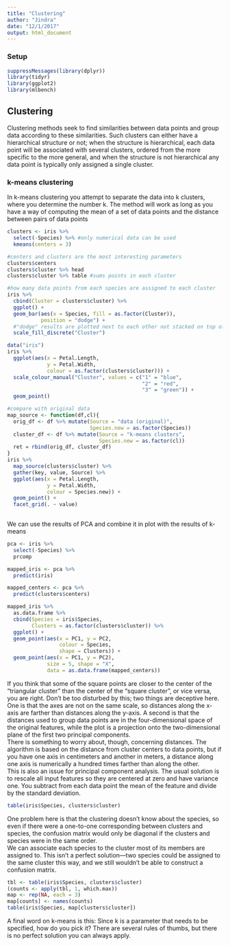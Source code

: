```yaml
---
title: "Clustering"
author: "Jindra"
date: "12/1/2017"
output: html_document
---
```


### Setup
```r
suppressMessages(library(dplyr))
library(tidyr)
library(ggplot2)
library(mlbench)
```

## Clustering
Clustering methods seek to find similarities between data points and group data according to these similarities. Such clusters can either have a hierarchical structure or not; when the structure is hierarchical, each data point will be associated with several clusters, ordered from the more specific to the more general, and when the structure is not hierarchical any data point is typically only assigned a single cluster.

### k-means clustering
In k-means clustering you attempt to separate the data into k clusters, where you determine the number k. The method will work as long as you have a way of computing the mean of a set of data points and the distance between pairs of data points

```r
clusters <- iris %>%
  select(-Species) %>% #only numerical data can be used
  kmeans(centers = 3)

#centers and clusters are the most interesting parameters
clusters$centers
clusters$cluster %>% head
clusters$cluster %>% table #sums points in each cluster

#how many data points from each species are assigned to each cluster
iris %>%
  cbind(Cluster = clusters$cluster) %>%
  ggplot() +
  geom_bar(aes(x = Species, fill = as.factor(Cluster)),
           position = "dodge") +
  #"dodge" results are plotted next to each other not stacked on top of each other
  scale_fill_discrete("Cluster")
```
```r
data("iris")
iris %>%
  ggplot(aes(x = Petal.Length,
             y = Petal.Width,
             colour = as.factor(clusters$cluster))) +
  scale_colour_manual("Cluster", values = c("1" = "blue",
                                            "2" = "red",
                                            "3" = "green")) +
  geom_point()

#compare with original data
map_source <- function(df,cl){
  orig_df <- df %>% mutate(Source = "data (original)",
                           Species.new = as.factor(Species))
  cluster_df <- df %>% mutate(Source = "k-means clusters",
                              Species.new = as.factor(cl))
  ret = rbind(orig_df, cluster_df)
}
iris %>% 
  map_source(clusters$cluster) %>%
  gather(key, value, Source) %>%
  ggplot(aes(x = Petal.Length,
             y = Petal.Width,
             colour = Species.new)) +
  geom_point() +
  facet_grid(. ~ value)
  
```

We can use the results of PCA and combine it in plot with the results of k-means
```r
pca <- iris %>%
  select(-Species) %>%
  prcomp

mapped_iris <- pca %>%
  predict(iris)

mapped_centers <- pca %>%
  predict(clusters$centers)

mapped_iris %>%
  as.data.frame %>%
  cbind(Species = iris$Species,
        Clusters = as.factor(clusters$cluster)) %>%
  ggplot() +
  geom_point(aes(x = PC1, y = PC2,
                 colour = Species,
                 shape = Clusters)) +
  geom_point(aes(x = PC1, y = PC2),
             size = 5, shape = "X",
             data = as.data.frame(mapped_centers))
```
If you think that some of the square points are closer to the center of the “triangular cluster” than the center of the “square cluster”, or vice versa, you are right. Don’t be too disturbed by this; two things are deceptive here. One is that the axes are not on the same scale, so distances along the x-axis are farther than distances along the y-axis. A second is that the distances used to group data points are in the four-dimensional space of the original features, while the plot is a projection onto the two-dimensional plane of the first two principal components.  
There is something to worry about, though, concerning distances. The algorithm is based on the distance from cluster centers to data points, but if you have one axis in centimeters and another in meters, a distance along one axis is numerically a hundred times farther than along the other.  
This is also an issue for principal component analysis. The usual solution is to rescale all input features so they are centered at zero and have variance one. You subtract from each data point the mean of the feature and divide by the standard deviation.

```r
table(iris$Species, clusters$cluster)
```
One problem here is that the clustering doesn’t know about the species, so even if there were a one-to-one corresponding between clusters and species, the confusion matrix would only be diagonal if the clusters and species were in the same order.  
We can associate each species to the cluster most of its members are assigned to. This isn’t a perfect solution—two species could be assigned to the same cluster this way, and we still wouldn’t be able to construct a confusion matrix.
```r
tbl <- table(iris$Species, clusters$cluster)
(counts <- apply(tbl, 1, which.max))
map <- rep(NA, each = 3)
map[counts] <- names(counts)
table(iris$Species, map[clusters$cluster])
```

A final word on k-means is this: Since k is a parameter that needs to be specified, how do you pick it? There are several rules of thumbs, but there is no perfect solution you can always apply.
